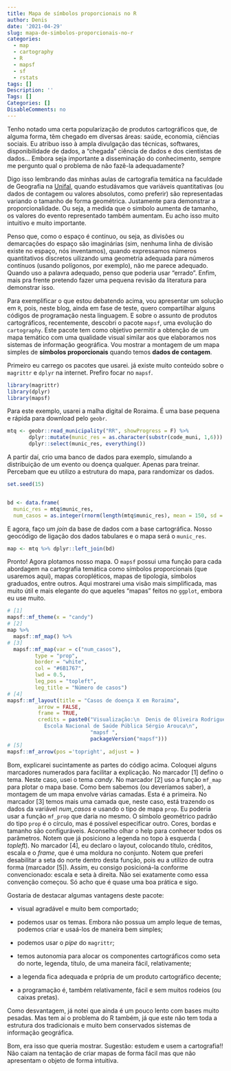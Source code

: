 ```yaml
---
title: Mapa de símbolos proporcionais no R
author: Denis
date: '2021-04-29'
slug: mapa-de-simbolos-proporcionais-no-r
categories:
  - map
  - cartography
  - R
  - mapsf
  - sf
  - rstats
tags: []
Description: ''
Tags: []
Categories: []
DisableComments: no
---
```


Tenho notado uma certa popularização de produtos cartográficos que, de alguma forma, têm chegado em diversas áreas: saúde, economia, ciências sociais. Eu atribuo isso à ampla divulgação das técnicas, softwares, disponibilidade de dados, a "chegada" ciência de dados e dos cientistas de dados... Embora seja importante a disseminação do conhecimento, sempre me pergunto qual o problema de não fazê-la adequadamente?

Digo isso lembrando das minhas aulas de cartografia temática na faculdade de Geografia na [Unifal](https://www.unifal-mg.edu.br/geografia/), quando estudávamos que variáveis quantitativas (ou dados de contagem ou valores absolutos, como preferir) são representadas variando o tamanho de forma geométrica. Justamente para demonstrar a proporcionalidade. Ou seja, a medida que o simbolo aumenta de tamanho, os valores do evento representado também aumentam. Eu acho isso muito intuitivo e muito importante.

Penso que, como o espaço é contínuo, ou seja, as divisões ou demarcações do espaço são imaginárias (sim, nenhuma linha de divisão existe no espaço, nós inventamos), quando expressamos números quantitativos discretos uilizando uma geometria adequada para números contínuos (usando polígonos, por exemplo), não me parece adequado. Quando uso a palavra adequado, penso que poderia usar "errado". Enfim, mais pra frente pretendo fazer uma pequena revisão da literatura para demonstrar isso.

Para exemplificar o que estou debatendo acima, vou apresentar um solução em `R`, pois, neste blog, ainda em fase de teste, quero compartilhar alguns códigos de programação nesta linguagem. E sobre o assunto de produtos cartográficos, recentemente, descobri o pacote `mapsf`, uma evolução do `cartography`. Este pacote tem como objetivo permitir a obtenção de um mapa temático com uma qualidade visual similar aos que elaboramos nos sistemas de informação geográfica. Vou mostrar a montagem de um mapa simples de **símbolos proporcionais** quando temos **dados de contagem**.

Primeiro eu carrego os pacotes que usarei. já existe muito conteúdo sobre o `magrittr` e `dplyr` na internet. Prefiro focar no `mapsf`.

```r
library(magrittr)
library(dplyr)
library(mapsf)
```

Para este exemplo, usarei a malha digital de Roraima. É uma base pequena e rápida para download pelo `geobr`.

```r
mtq <- geobr::read_municipality("RR", showProgress = F) %>%
       dplyr::mutate(munic_res = as.character(substr(code_muni, 1,6))) %>%
       dplyr::select(munic_res, everything())
```

A partir daí, crio uma banco de dados para exemplo, simulando a distribuição de um evento ou doença qualquer. Apenas para treinar. Percebam que eu utilizo a estrutura do mapa, para randomizar os dados.

```r
set.seed(15)


bd <- data.frame(
  munic_res = mtq$munic_res,
  num_casos = as.integer(rnorm(length(mtq$munic_res), mean = 150, sd = 88.42953)))

```

E agora, faço um *join* da base de dados com a base cartográfica. Nosso geocódigo de ligação dos dados tabulares e o mapa será o `munic_res`.

```r
map <- mtq %>% dplyr::left_join(bd)
```

Pronto! Agora plotamos nosso mapa. O `mapsf` possui uma função para cada abordagem na cartografia temática como símbolos proporcionais (que usaremos aqui), mapas coropléticos, mapas de tipologia, símbolos graduados, entre outros. Aqui mostrarei uma visão mais simplificada, mas muito útil e mais elegante do que aqueles "mapas" feitos no `ggplot`, embora eu use muito.

```r

# [1]
mapsf::mf_theme(x = "candy")
# [2]
map %>% 
  mapsf::mf_map() %>%
# [3]
  mapsf::mf_map(var = c("num_casos"), 
         type = "prop",
         border = "white",
         col = "#6B1767",
         lwd = 0.5,
         leg_pos = "topleft",
         leg_title = "Número de casos")
# [4]
mapsf::mf_layout(title = "Casos de doença X em Roraima",
          arrow = FALSE,
          frame = TRUE,
          credits = paste0("Visualização:\n  Denis de Oliveira Rodrigues
            Escola Nacional de Saúde Pública Sérgio Arouca\n",
                           "mapsf ",
                           packageVersion("mapsf")))
# [5]
mapsf::mf_arrow(pos ='topright', adjust = )
```

Bom, explicarei sucintamente as partes do código acima. Coloquei alguns marcadores numerados para facilitar a explicação. No marcador [1] defino o tema. Neste caso, usei o tema *candy*. No marcador [2] uso a função `mf_map` para plotar o mapa base. Como bem sabemos (ou deveríamos saber), a montagem de um mapa envolve várias camadas. Esta é a primeira. No marcador [3] temos mais uma camada que, neste caso, está trazendo os dados da variável *num_casos* e usando o tipo de mapa `prop`. Eu poderia usar a função `mf_prop` que daria no mesmo. O símbolo geométrico padrão do tipo `prop` é o círculo, mas é possível especificar outro. Cores, bordas e tamanho são configuráveis. Aconselho olhar o help para conhecer todos os parâmetros. Notem que já posiciono a legenda no topo à esquerda ( *topleft*). No marcador [4], eu declaro o layout, colocando título, créditos, escala e o *frame*, que é uma moldura no conjunto. Notem que preferi desabilitar a seta do norte dentro desta função, pois eu a utilizo de outra forma (marcador [5]). Assim, eu consigo posicioná-la conforme convencionado: escala e seta à direita. Não sei exatamente como essa convenção começou. Só acho que é quase uma boa prática e sigo.

Gostaria de destacar algumas vantagens deste pacote:

-   visual agradável e muito bem comportado;

-   podemos usar os temas. Embora não possua um amplo leque de temas, podemos criar e usaá-los de maneira bem simples;

-   podemos usar o *pipe* do `magrittr`;

-   temos autonomia para alocar os componentes cartográficos como seta do norte, legenda, título, de uma maneira fácil, relativamente;

-   a legenda fica adequada e própria de um produto cartográfico decente;

-   a programação é, também relativamente, fácil e sem muitos rodeios (ou caixas pretas).

Como desvantagem, já notei que ainda é um pouco lento com bases muito pesadas. Mas tem aí o problema do R também, já que este não tem toda a estrutura dos tradicionais e muito bem conservados sistemas de informação geográfica.

Bom, era isso que queria mostrar. Sugestão: estudem e usem a cartografia!! Não caiam na tentação de criar mapas de forma fácil mas que não apresentam o objeto de forma intuitiva.
